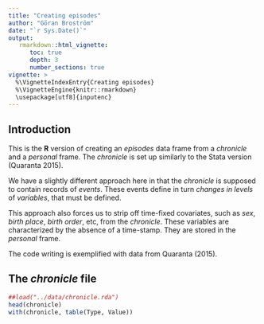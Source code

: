 ```yaml
---
title: "Creating episodes"
author: "Göran Broström"
date: "`r Sys.Date()`"
output: 
   rmarkdown::html_vignette:
      toc: true
      depth: 3
      number_sections: true
vignette: >
  %\VignetteIndexEntry{Creating episodes}
  %\VignetteEngine{knitr::rmarkdown}
  \usepackage[utf8]{inputenc}
---
```



## Introduction

This is the **R** version of creating an *episodes* data frame from a 
*chronicle* and a *personal* frame. The *chronicle* is set up 
similarly to the Stata version (Quaranta 2015).

We have a slightly different approach here in that the *chronicle* is supposed 
to contain records of *events*. These events define in turn *changes in levels*
of *variables*, that must be defined.

This approach also forces us to strip off time-fixed covariates, 
such as *sex*, *birth place*, *birth order*, etc, from the *chronicle*. These 
variables are characterized by the absence of a time-stamp. They are stored in 
the *personal* frame. 

The code writing is exemplified with data from Quaranta (2015).

## The *chronicle* file

```r
##load("../data/chronicle.rda")
head(chronicle)
with(chronicle, table(Type, Value))
```

